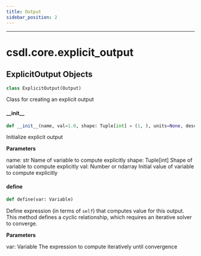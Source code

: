 ```yaml
---
title: Output
sidebar_position: 2
---
```


------------------------------------------------------------------------


<a id="csdl.core.explicit_output"></a>

# csdl.core.explicit\_output

<a id="csdl.core.explicit_output.ExplicitOutput"></a>

## ExplicitOutput Objects

```python
class ExplicitOutput(Output)
```

Class for creating an explicit output

<a id="csdl.core.explicit_output.ExplicitOutput.__init__"></a>

#### \_\_init\_\_

```python
def __init__(name, val=1.0, shape: Tuple[int] = (1, ), units=None, desc='', tags=None, shape_by_conn=False, copy_shape=None, res_units=None, lower=None, upper=None, ref=1.0, ref0=0.0, res_ref=1.0, *args, **kwargs, *, ,)
```

Initialize explicit output

**Parameters**

name: str
    Name of variable to compute explicitly
shape: Tuple[int]
    Shape of variable to compute explicitly
val: Number or ndarray
    Initial value of variable to compute explicitly

<a id="csdl.core.explicit_output.ExplicitOutput.define"></a>

#### define

```python
def define(var: Variable)
```

Define expression (in terms of ``self``) that computes value for
this output. This method defines a cyclic relationship, which
requires an iterative solver to converge.

**Parameters**

var: Variable
    The expression to compute iteratively until convergence

